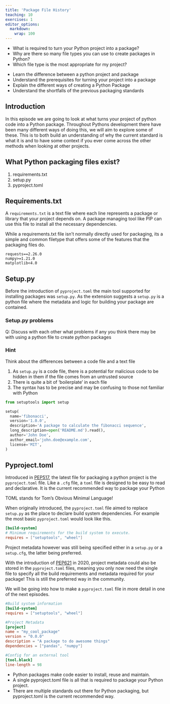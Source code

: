 ```yaml
---
title: 'Package File History'
teaching: 10
exercises: 1
editor_options: 
  markdown: 
    wrap: 100
---
```


::: questions
-   What is required to turn your Python project into a package?
-   Why are there so many file types you can use to create packages in Python?
-   Which file type is the most appropriate for my project?
:::

::: objectives
-   Learn the difference between a python project and package
-   Understand the prerequisites for turning your project into a package
-   Explain the different ways of creating a Python Package
-   Understand the shortfalls of the previous packaging standards
:::

## Introduction

In this episode we are going to look at what turns your project of python code into a Python package. 
Throughout Pythons development there have been many different ways of doing this, we will aim to explore some of these. 
This is to both build an understanding of why the current standard is what it is and to have some context if you ever come across the other methods when looking at other projects.

::: callout
## What Python packaging files exist?

1. requirements.txt
2. setup.py
3. pyproject.toml

:::

## Requirements.txt

A `requirements.txt` is a text file where each line represents a package or library that your project depends on. A package managing tool like PIP can use this file to install all the necessary dependencies. 

While a requirements.txt file isn't normally directly used for packaging, its a simple and common filetype that offers some of the features that the packaging files do.

```
requests==2.26.0
numpy>=1.21.0
matplotlib<4.0
```

## Setup.py

Before the introduction of `pyproject.toml` the main tool supported for installing packages was `setup.py`. As the extension suggests a `setup.py` is a python file where the metadata and logic for building your package are contained. 

::: challenge

### Setup.py problems

Q: Discuss with each other what problems if any you think there may be with using a python file to create python packages

::: hint
### Hint

Think about the differences between a code file and a text file
:::

::: solution


1. As `setup.py` is a code file, there is a potential for malicious code to be hidden in them if the file comes from an untrusted source
2. There is quite a bit of 'boilerplate' in each file
3. The syntax has to be precise and may be confusing to those not familiar with Python

::::::::::::::::::::::
:::::::::::::::::::::::::

```python
from setuptools import setup

setup(
  name='fibonacci',
  version='1.0.0',
  description='A package to calculate the fibonacci sequence',
  long_description=open('README.md').read(),
  author='John Doe',
  author_email='john.doe@example.com',
  license='MIT',
)
```

## Pyproject.toml

Introduced in [PEP517](https://peps.python.org/pep-0517/), the latest file for packaging a python project is the `pyproject.toml` file.
Like a `.cfg` file, a `toml` file is designed to be easy to read and declarative. It is the current recommended way to package your Python 

::: callout
TOML stands for Tom's Obvious Minimal Language!
:::

When originally introduced, the `pyproject.toml` file aimed to replace `setup.py` as the place to declare build system dependencies. For example the most basic 
`pyproject.toml` would look like this.

```toml
[build-system]
# Minimum requirements for the build system to execute.
requires = ["setuptools", "wheel"]
```

Project metadata however was still being specified either in a `setup.py` or a `setup.cfg`, the latter being preferred.

With the introduction of [PEP621](https://peps.python.org/pep-0621/) in 2020, project metadata could also be stored in the `pyproject.toml` files, meaning you only now need the single file to specify all the build requirements and metadata required for your package! This is still the preferred way in the community.

We will be going into how to make a `pyproject.toml` file in more detail in one of the next episodes.

```toml
#Build system information
[build-system]
requires = ["setuptools", "wheel"]

#Project Metadata
[project]
name = "my_cool_package"
version = "0.0.0"
description = "A package to do awesome things"
dependencies = ["pandas", "numpy"]

#Config for an external tool
[tool.black]
line-length = 98
```

::: keypoints
- Python packages make code easier to install, reuse and maintain. 
- A single pyproject.toml file is all that is required to package your Python project.
- There are multiple standards out there for Python packaging, but pyproject.toml is the current recommended way.
:::
